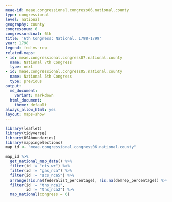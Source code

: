 ```yaml
---
meae-id: meae.congressional.congress06.national.county
type: congressional
level: national
geography: county
congressnum: 6
congressordinal: 6th
title: '6th Congress: National, 1798-1799'
year: 1798
legend: fed-vs-rep
related-maps:
- id: meae.congressional.congress07.national.county
  name: National 7th Congress
  type: next
- id: meae.congressional.congress05.national.county
  name: National 5th Congress
  type: previous
output:
  md_document:
    variant: markdown
  html_document:
    theme: default
always_allow_html: yes
layout: maps-show
---
```


```r
library(leaflet)
library(tidyverse)
library(USAboundaries)
library(mappingelections)
map_id <- "meae.congressional.congress06.national.county"
```

<div class="map">

```r
map_id %>%
  get_national_map_data() %>%
  filter(id != "cts_wr") %>%
  filter(id != "gas_nca") %>% 
  filter(id != "scs_nca5") %>% 
  arrange(!is.na(federalist_percentage), !is.na(demrep_percentage)) %>% 
  filter(id != "tns_nca1",
         id != "tns_nca2") %>% 
  map_national(congress = 6)
```

</div>

<div class="results-table">

</div>
